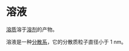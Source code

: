 
# 溶液

[溶质](/definitions/solute)溶于[溶剂](/definitions/solvent)的产物。

溶液是一种[分散系](/definitions/dispersion)，它的分散质粒子直径小于 $1\text{ nm}$。

